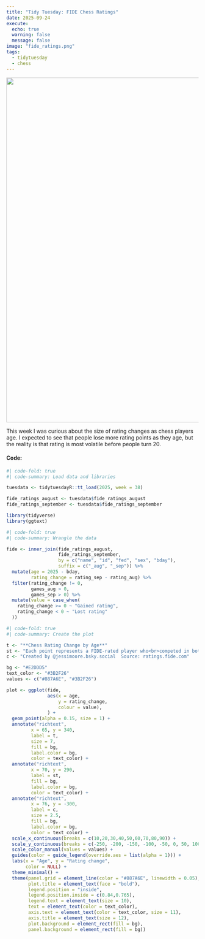 ```yaml
---
title: "Tidy Tuesday: FIDE Chess Ratings"
date: 2025-09-24
execute:
  echo: true
  warning: false
  message: false
image: "fide_ratings.png"
tags: 
  - tidytuesday
  - chess
---
```


![](fide_ratings.png){width="900"}

This week I was curious about the size of rating changes as chess players age. I expected to see that people lose more rating points as they age, but the reality is that rating is most volatile before people turn 20.

#### Code:

```r
#| code-fold: true
#| code-summary: Load data and libraries

tuesdata <- tidytuesdayR::tt_load(2025, week = 38)

fide_ratings_august <- tuesdata$fide_ratings_august
fide_ratings_september <- tuesdata$fide_ratings_september

library(tidyverse)
library(ggtext)
```

```r
#| code-fold: true
#| code-summary: Wrangle the data

fide <- inner_join(fide_ratings_august, 
                   fide_ratings_september,
                   by = c("name", "id", "fed", "sex", "bday"),
                   suffix = c("_aug", "_sep")) %>%
  mutate(age = 2025 - bday,
         rating_change = rating_sep - rating_aug) %>%
  filter(rating_change != 0,
         games_aug > 0,
         games_sep > 0) %>%
  mutate(value = case_when(
    rating_change >= 0 ~ "Gained rating",
    rating_change < 0 ~ "Lost rating"
  ))
```

```r
#| code-fold: true
#| code-summary: Create the plot

t <- "**Chess Rating Change by Age**"
st <- "Each point represents a FIDE-rated player who<br>competed in both August and September 2025."
c <- "Created by @jessimoore.bsky.social  Source: ratings.fide.com"

bg <- "#E2DDD5"
text_color <- "#3B2F26"
values <- c("#887A6E", "#3B2F26")

plot <- ggplot(fide,
               aes(x = age,
                   y = rating_change,
                   colour = value),
               ) +
  geom_point(alpha = 0.15, size = 1) +
  annotate("richtext",
         x = 65, y = 340,
         label = t,
         size = 7,
         fill = bg,
         label.color = bg,
         color = text_color) +
  annotate("richtext",
         x = 70, y = 290,
         label = st,
         fill = bg,
         label.color = bg,
         color = text_color) +
  annotate("richtext",
         x = 76, y = -300,
         label = c,
         size = 2.5,
         fill = bg,
         label.color = bg,
         color = text_color) +
  scale_x_continuous(breaks = c(10,20,30,40,50,60,70,80,90)) +
  scale_y_continuous(breaks = c(-250, -200, -150, -100, -50, 0, 50, 100, 150, 200, 250)) +
  scale_color_manual(values = values) +
  guides(color = guide_legend(override.aes = list(alpha = 1))) +
  labs(x = "Age", y = "Rating change",
       color = NULL) +
  theme_minimal() +
  theme(panel.grid = element_line(color = "#887A6E", linewidth = 0.05),
        plot.title = element_text(face = "bold"),
        legend.position = "inside",
        legend.position.inside = c(0.84,0.765),
        legend.text = element_text(size = 10),
        text = element_text(color = text_color),
        axis.text = element_text(color = text_color, size = 11),
        axis.title = element_text(size = 12),
        plot.background = element_rect(fill = bg),
        panel.background = element_rect(fill = bg))
```
